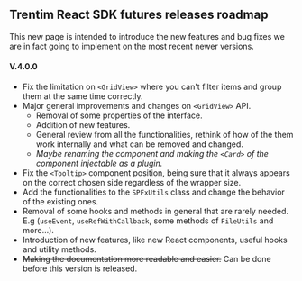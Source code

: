 
## Trentim React SDK futures releases roadmap

This new page is intended to introduce the new features and bug fixes we are in fact going to implement on the most recent newer versions.

#### V.4.0.0
- Fix the limitation on `<GridView>` where you can't filter items and group them at the same time correctly.
- Major general improvements and changes on `<GridView>` API.
    - Removal of some properties of the interface.
    - Addition of new features.
    - General review from all the functionalities, rethink of how of the them work internally and what can be removed and changed.
    - _Maybe renaming the component and making the `<Card>` of the component injectable as a plugin._
- Fix the `<Tooltip>` component position, being sure that it always appears on the correct chosen side regardless of the wrapper size.
- Add the functionalities to the `SPFxUtils` class and change the behavior of the existing ones.
- Removal of some hooks and methods in general that are rarely needed. E.g (`useEvent`, `useRefWithCallback`, some methods of `FileUtils` and more...).
- Introduction of new features, like new React components, useful hooks and utility methods.
- ~~Making the documentation more readable and easier.~~ Can be done before this version is released.